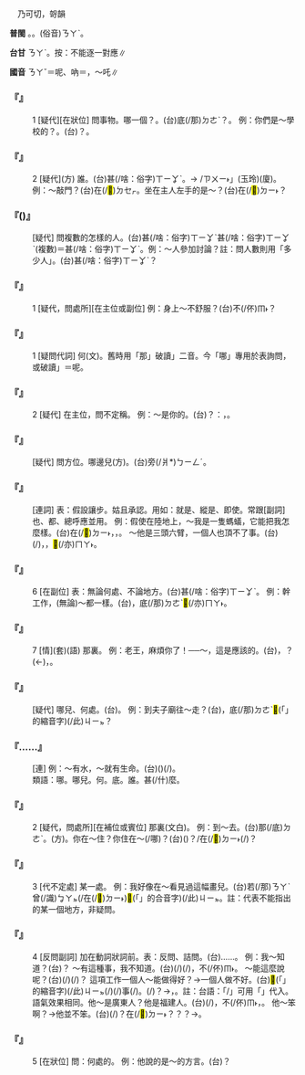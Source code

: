 
=={{ruby|哪|ㄋㄚˇ}}==

　乃可切，哿韻

'''普閩''' {{ruby|(白)|ㄉㄜˋ}}。{{ruby|(文)|ㄌㄜˋ}}{{ruby|、|ㄋㄜˋ}}。(俗音)<rt>ㄋㄚˋ</rt>{{ruby|/|ㄌㄚˋ}}。

'''台甘''' <rt>ㄋㄚˋ</rt>{{ruby|。|ㄌㄜˊ}}。按：不能逐一對應∥

'''國音''' <rt>ㄋㄚˇ</rt>{{ruby|。|ㄋㄚ}}{{ruby|/|ㄋㄜ}}＝呢、吶{{ruby|。|ㄋㄟˇ}}＝{{ruby|哪|ㄋㄚˇ}}{{ruby|一|ㄧ}}{{ruby|。|ㄋㄜˊ}}，～吒∥

    

==='''『{{ruby|哪|ㄋㄚˇ}}{{ruby|個|·ㄍㄜˋ}}』'''===
:1  [疑代][在狀位] 問事物。哪一個？。(台)底(/那)<rt>ㄉㄜˋ</rt>{{ruby|一|ㄐㄧㆵ ͘}}{{ruby|個|ㆤˊ}}？。 例：你們是～學校的？。(台){{ruby|您|ㄌㄧㄣˋ}}{{ruby|是|ㄒㄧ˫}}{{ruby|底|ㄉㄜˋ}}{{ruby|位|ㄨㄧ˫}}{{ruby|一|ㄐㄧㆵ ͘}}{{ruby|個|ㆤˊ}}{{ruby|學|ㄏㄚㆶ ͘}}{{ruby|校|ㄏㄠ˫}}{{ruby|丌|ㆤ}}{{ruby|學|ㄏㄚㆶ ͘}}{{ruby|生|ㄒㄧㄥ}}？。
    

==='''『{{ruby|哪|ㄋㄚˇ}}{{ruby|個|·ㄍㄜˋ}}』'''===
:2  [疑代](方) 誰。(台)甚(/啥：俗字)<rt>ㄒㄧㆩˋ</rt>{{ruby|人|ㄌㄤˊ}}。{{ruby|誰|ㄐㄧㄚˊ}}{{ruby|是|ㄒㄧ˫}}→{{ruby|誰|ㄗㄨㄧ˫}} /{{ruby|「|ㄗㄨㄧ˫}}<rt>ㄗㄨㄧ˫</rt>」(玉玲)(廈)。 例：～敲門？(台){{ruby|誰|ㄒㄧㄤˊ}}{{ruby|/|ㄐㄧㄚˊ}}在(/<mark>&#xf9549;</mark>)<rt>ㄉㆤㆷ</rt>{{ruby|扑|ㄆㄚㆷ}}{{ruby|門|ㄇㆭˊ}}。坐在主人左手的是～？(台){{ruby|坐|ㄗㄜ˫}}{{ruby|/|ㄗㆤ˫}}在(/<mark>&#xf9853;</mark>)<rt>ㄉㄧ˫</rt>{{ruby|主|ㄗㄨˋ}}{{ruby|人|ㄌㄤˊ}}{{ruby|倒|ㄉㄜ˪}}{{ruby|手|ㄑㄧㄨˋ}}{{ruby|爿|ㄅㄧㄥˊ}}{{ruby|丌|ㆤ}}{{ruby|是|ㄒㄧ˫}}{{ruby|誰|ㄒㄧㄤˊ}}{{ruby|/|ㄙㄨㄧˊ}}{{ruby|/|ㄐㄧㄚˊ}}？
    

==='''『{{ruby|哪|ㄋㄚˇ}}({{ruby|一|ㄧˋ}}){{ruby|些|ㄒㄧㄝ}}』'''===
: [疑代] 問複數的怎樣的人。(台)甚(/啥：俗字)<rt>ㄒㄧㆩˋ</rt>{{ruby|物|ㄇㄧㆷ ͘}}{{ruby|/|ㄇㆭㆷ ͘}}{{ruby|人|ㄌㄤˊ}}{{ruby|及|ㄍㄚㆴ}}甚(/啥：俗字)<rt>ㄒㄧㆩˋ</rt>{{ruby|物|ㄇㄧㆷ ͘}}{{ruby|/|ㄇㆭㆷ ͘}}{{ruby|人|ㄌㄤˊ}}(複數)＝{{ruby|有|ㄨ˫}}甚(/啥：俗字)<rt>ㄒㄧㆩˋ</rt>{{ruby|物|ㄇㆭㆷ ͘}}{{ruby|/|ㄇㄧㆷ ͘}}{{ruby|款|ㄎㄨㄢˋ}}{{ruby|丌|ㆤ}}{{ruby|人|ㄌㄤˊ}}。例：～人參加討論？註：問人數則用「多少人」。(台)甚(/啥：俗字)<rt>ㄒㄧㆩˋ</rt>{{ruby|物|ㄇㄧㆷ ͘}}{{ruby|/|ㄇㆭㆷ ͘}}{{ruby|人|ㄌㄤˊ}}{{ruby|參|ㄘㆰ}}{{ruby|加|ㄍㄚ}}{{ruby|討|ㄊㄜˋ}}{{ruby|論|ㄌㄨㄣ˫}}？
    

==='''『{{ruby|哪|ㄋㄚˇ}}{{ruby|兒|ㄦ}}』'''===
:1  [疑代，問處所][在主位或副位] 例：身上～不舒服？(台){{ruby|身|ㄒㄧㄥ}}{{ruby|軀|ㄎㄨ}}{{ruby|那|ㄉㄜˋ}}{{ruby|位|ㄨㄧ˫}}{{ruby|仔|ㄚ}}不(/伓)<rt>ㆬ˫</rt>{{ruby|適|ㄉㄨˋ}}{{ruby|好|ㄏㄜˋ}}？
    

==='''『{{ruby|哪|ㄋㄚˇ}}』'''===
:1  [疑問代詞] 何(文)。舊時用「那」破讀{{ruby|「|ㄋㄚˇ}}{{ruby|、|ㄋㄚˋ}}」二音。今「哪」專用於表詢問，或破讀{{ruby|「|ㄋㄜ}}」＝呢。
    

==='''『{{ruby|哪|ㄋㄚˇ}}』'''===
:2  [疑代] 在主位，問不定稱。 例：～是你的。(台){{ruby|那|ㄉㄜˋ}}{{ruby|位|ㄨㄧ˫}}{{ruby|一|ㄐㄧㆵ ͘}}{{ruby|個|ㆤˊ}}{{ruby|是|ㄒㄧ˫}}{{ruby|汝|ㄌㄧˋ}}{{ruby|丌|ㆤ}}？{{ruby|或|ㄧㄚㆷ ͘}}{{ruby|講|ㄍㆲˋ}}：{{ruby|那|ㄉㄜˋ}}{{ruby|一|ㄐㄧㆵ ͘}}{{ruby|個|ㆤˊ}}，{{ruby|那|ㄉㄜˋ}}{{ruby|落|ㄌㄜㆷ ͘}}{{ruby|→|ㄌㄜˋ}}{{ruby|一|ㄐㄧㆵ ͘}}{{ruby|個|ㆤˊ}}。
    

==='''『{{ruby|哪|ㄋㄚˇ}}{{ruby|邊|ㄅㄧㄢ}}』'''===
: [疑代] 問方位。哪邊兒(方)。(台){{ruby|哪|ㄉㄜˋ}}{{ruby|一|ㄐㄧㆵ ͘}}旁(/爿*)<rt>ㄅㄧㄥˊ</rt>。
    

==='''『{{ruby|哪|ㄋㄚˇ}}{{ruby|怕|ㄆㄚˋ}}』'''===
: [連詞] 表：假設讓步。姑且承認。用如：就是、縱是、即使。常跟[副詞]也、都、總呼應並用。 例：假使在陸地上，～我是一隻螞蟻，它能把我怎麼樣。(台){{ruby|若|ㄋㄚ˫}}在(/<mark>&#xf9853;</mark>)<rt>ㄉㄧ˫</rt>{{ruby|塗|ㄊㆦˊ}}{{ruby|頂|ㄉㄧㄥˋ}}，{{ruby|即|ㄐㄧㆤㆶ}}{{ruby|使|ㄙㄨˋ}}{{ruby|我|ㆣㄨㄚˋ}}{{ruby|是|ㄒㄧ˫}}{{ruby|一|ㄐㄧㆵ ͘}}{{ruby|隻|ㄐㄧㄚㆷ}}{{ruby|蚼|ㄍㄠˋ}}{{ruby|蟻|ㄏㄧㄚ˫}}，{{ruby|看|ㄎㄨㆩ˪}}{{ruby|伊|ㄧ}}{{ruby|有|ㄨ˫}}{{ruby|法|ㄏㄨㄚㆵ}}{{ruby|度|ㄉㆦ˫}}{{ruby|我|·ㆣㄨㄚˋ}}。 ～他是三頭六臂，一個人也頂不了事。(台){{ruby|汝|ㄌㄧˋ}}{{ruby|著|ㄉㄧㄜㆷ}}(/{{ruby|都|ㄉㄜ˫}}){{ruby|是|ㄒㄧ˫}}，{{ruby|假|ㄍㄚˋ}}{{ruby|使|ㄙㄨˋ}}{{ruby|伊|ㄧ}}{{ruby|有|ㄨ˫}}{{ruby|三|ㄙㆩ}}{{ruby|十|ㄗㄚㆴ ͘}}{{ruby|六|ㄌㄚㆶ ͘}}{{ruby|枝|ㄍㄧ}}{{ruby|手|ㄑㄧㄨˋ}}，{{ruby|孤|ㄍㆦ}}{{ruby|單|ㄉㄨㆩ}}{{ruby|一|ㄐㄧㆵ ͘}}{{ruby|個|ㆤˊ}}{{ruby|人|ㄌㄤˊ}}<mark>&#xffaca;</mark>(/亦)<rt>ㄇㄚ˫</rt>{{ruby|無|ㆠㄜˊ}}{{ruby|法|ㄏㄨㄚㆵ}}{{ruby|度|ㄉㆦ˫}}。
    

==='''『{{ruby|哪|ㄋㄚˇ}}{{ruby|兒|ㄦ}}』'''===
:6  [在副位] 表：無論何處、不論地方。(台){{ruby|無|ㆠㄜˊ}}{{ruby|論|ㄌㄨㄣ˫}}甚(/啥：俗字)<rt>ㄒㄧㆩˋ</rt>{{ruby|/|ㄙㆩˋ}}{{ruby|物|ㄇㆭㆷ ͘}}{{ruby|/|ㄇㄧㆷ ͘}}{{ruby|所|ㄙㆦˋ}}{{ruby|在|ㄗㄞ˫}}。 例：幹工作，(無論)～都一樣。(台){{ruby|作|ㄗㄜ˪}}{{ruby|工|ㄎㄤ}}{{ruby|課|ㄎㄨㆤ˪}}{{ruby|/|ㄎㆤ˪}}，底(/那)<rt>ㄉㄜˋ</rt>{{ruby|位|ㄨㄧ˫}}<mark>&#xffaca;</mark>(/亦)<rt>ㄇㄚ˫</rt>{{ruby|攏|ㄌㆲˋ}}{{ruby|共|ㄍㄤ˫}}{{ruby|款|ㄎㄨㄢˋ}}。
    

==='''『{{ruby|哪|ㄋㄚˇ}}{{ruby|兒|ㄦ}}』'''===
:7  [情](套)(語) 那裏。 例：老王，麻煩你了！──～，這是應該的。(台){{ruby|王|ㆲˊ}}{{ruby|丌|ㆤ}}，{{ruby|費|ㄏㄨㄧ˪}}{{ruby|神|ㄒㄧㄣˊ}}{{ruby|汝|ㄌㄧˋ}}{{ruby|<mark>&#xffbfd;</mark>|ㄏㆧㆷ}}{{ruby|喔|·ㆦ}}？{{ruby|那|ㄋㄚˋ}}{{ruby|/|ㄊㄚㆷ}}(←{{ruby|豈|ㄎㄧˋ}}{{ruby|可|ㄎㄜˋ}}){{ruby|按|ㄢ˪}}{{ruby|爾|ㄋㄧ}}{{ruby|/|ㄋㆤ}}{{ruby|講|ㄍㆲˋ}}{{ruby|→|ㄍㆲ}}，{{ruby|我|ㆣㄨㄚˋ}}{{ruby|應|ㄧㄥ}}{{ruby|該|ㄍㄞ}}{{ruby|著|ㄉㄧㄜㆷ ͘}}{{ruby|做|ㄗㄨㆤ˪}}{{ruby|/|ㄗㄜ˪}}{{ruby|丌|ㆤ}}。
    

==='''『{{ruby|哪|ㄋㄚˇ}}{{ruby|搭|ㄉㄚ}}{{ruby|兒|ㄦ}}』'''===
: [疑代] 哪兒、何處。(台){{ruby|那|ㄉㄜˋ}}{{ruby|一|ㄐㄧㆵ ͘}}{{ruby|搭|ㄉㄚㆷ}}。 例：到夫子廟往～走？(台){{ruby|<mark>&#xffa49;</mark>|ㆠㆤㆷ}}{{ruby|/|ㆠㄨㆤㆷ}}{{ruby|去|ㄎㄧ˪}}{{ruby|孔|ㄎㆲˋ}}{{ruby|子|ㄗㄨˋ}}{{ruby|廟|ㆠㄧㄜ˫}}，{{ruby|行|ㄍㄧㆩˊ}}{{ruby|對|ㄉㄨㄧ˪}}底(/那)<rt>ㄉㄜˋ</rt><mark>&#xffb50;</mark>(「{{ruby|此|ㄐㄧˋ}}{{ruby|一|ㄐㄧㆵ ͘}}」的縮音字)(/此)<rt>ㄐㄧㆵ</rt>{{ruby|搭|ㄉㄚㆷ}}{{ruby|去|ㄎㄧ˪}}？
    

==='''『{{ruby|哪|ㄋㄚˇ}}{{ruby|兒|ㄦ}}…{{ruby|哪|ㄋㄚˇ}}{{ruby|兒|ㄦ}}…』'''===
: [連] 例：～有水，～就有生命。(台){{ruby|凡|ㄏㄨㄢ˫}}({{ruby|若|ㄋㄚ˫}}){{ruby|是|ㄒㄧ˫}}{{ruby|有|ㄨ˫}}{{ruby|水|ㄗㄨㄧˋ}}{{ruby|丌|ㆤ}}{{ruby|所|ㄙㆦˋ}}{{ruby|在|ㄗㄞ˫}}{{ruby|著|ㄉㄧㄜㆷ}}(/{{ruby|都|ㄉㄜ˫}}){{ruby|有|ㄨ˫}}{{ruby|活|ㄨㄚㆷ ͘}}{{ruby|物|ㆠㄨㆵ ͘}}。
:類語：哪。哪兒。何。底。誰。甚(/什)麼。
:
    

==='''『{{ruby|哪|ㄋㄚˇ}}{{ruby|兒|ㄦ}}』'''===
:2  [疑代，問處所][在補位或賓位] 那裏(文白)。 例：到～去。(台){{ruby|<mark>&#xffa49;</mark>|ㆠㆤㆷ}}{{ruby|/|ㆠㄨㆤㆷ}}{{ruby|去|ㄎㄧ˪}}那(/底)<rt>ㄉㄜˋ</rt>{{ruby|位|ㄨㄧ˫}}。{{ruby|→|ㄉㄚ˪}}(方)。你在～住？你住在～(/哪{{ruby|裏|ㄌㄧˇ}})？(台){{ruby|您|ㄌㄧㄣˋ}}{{ruby|厝|ㄘㄨ˪}}({{ruby|企|ㄎㄧㄚ˫}}){{ruby|底|ㄉㆤˋ}}{{ruby|/|ㄉㄜˋ}}{{ruby|位|ㄨㄧ˫}}？/{{ruby|遰|ㄉㄨㄚ˪}}在(/<mark>&#xf9853;</mark>)<rt>ㄉㄧ˫</rt>{{ruby|底|ㄉㄨㆤˋ}}{{ruby|/|ㄉㄜˋ}}(/{{ruby|那|ㄉㄜˋ}}){{ruby|位|ㄨㄧ˫}}？
    

==='''『{{ruby|哪|ㄋㄚˇ}}{{ruby|兒|ㄦ}}』'''===
:3  [代不定處] 某一處。 例：我好像在～看見過這幅畫兒。(台){{ruby|我|ㆣㄨㄚˋ}}若(/那)<rt>ㄋㄚˋ</rt>{{ruby|親|ㄑㄧㄣ}}{{ruby|像|ㄑㄧㆫ˫}}{{ruby|/|ㄑㄧㆧ˫}}曾(/識)<rt>ㆠㄚㆵ</rt>(/{{ruby|有|ㄨ˫}}在(/<mark>&#xf9853;</mark>)<rt>ㄉㄧ˫</rt>{{ruby|底|ㄉㄜˋ}}{{ruby|位|ㄨㄧ˫}}{{ruby|仔|ㄚ}}){{ruby|看|ㄎㄨㆩ˪}}{{ruby|見|ㄍㆪ˪}}<mark>&#xffb50;</mark>(「{{ruby|此|ㄐㄧˋ}}{{ruby|一|ㄐㄧㆵ ͘}}」的合音字)(/此)<rt>ㄐㄧㆵ</rt>{{ruby|幅|ㄅㄚㆶ}}{{ruby|圖|ㄉㆦˊ}}。註：代表不能指出的某一個地方，非疑問。
    

==='''『{{ruby|哪|ㄋㄚˇ}}{{ruby|兒|ㄦ}}』'''===
:4  [反問副詞] 加在動詞狀詞前。表：反問、詰問。(台){{ruby|哪|ㄋㄚˋ}}……。 例：我～知道？(台){{ruby|我|ㆣㄨㄚˋ}}{{ruby|那|ㄋㄚˋ}}{{ruby|/|ㄊㄚㆷ}}{{ruby|會|ㄨㆤ˫}}{{ruby|/|ㆤ˫}}{{ruby|知|ㄗㄞ}}{{ruby|影|ㄧㆩˋ}}？ ～有這種事，我不知道。(台){{ruby|<mark>&#xffa49;</mark>|ㆠㆤㆷ}}{{ruby|/|ㆠㄨㆤㆷ}}{{ruby|那|ㄋㄚˋ}}{{ruby|/|ㄊㄚㆷ}}{{ruby|有|ㄨ˫}}{{ruby|<mark>&#xf8fbe;</mark>|ㄏㄧㆵ}}{{ruby|號|ㄏㄜ˫}}{{ruby|載|ㄉㄞ˫}}(/{{ruby|戴|ㄉㄞ˪}}){{ruby|事|ㄐㄧ˪}}(/{{ruby|事|ㄉㄞ˫}}{{ruby|情|ㄐㄧ˪}})，{{ruby|我|ㆣㄨㄚˋ}}不(/伓)<rt>ㆬ˫</rt>{{ruby|相|ㄒㄧㆲ}}{{ruby|信|ㄒㄧㄣ˪}}。 ～能這麼說呢？(台){{ruby|那|ㄋㄚˋ}}{{ruby|/|ㄊㄚㆷ}}{{ruby|會|ㄨㆤ˫}}{{ruby|/|ㆤ˫}}{{ruby|用|ㄧㄥ˫}}{{ruby|/|ㄧㆲ˫}}(/{{ruby|使|ㄙㄞˋ}}){{ruby|得|ㄉㄧㆵ}}{{ruby|按|ㄢ}}{{ruby|呢|ㄋㄧ}}(/{{ruby|爾|ㄋㄧ}}{{ruby|/|ㄋㆤ}}){{ruby|講|ㄍㆲˋ}}{{ruby|咧|ㄌㆤ˪}}？ 這項工作一個人～能做得好？→一個人做不好。(台)<mark>&#xffb50;</mark>(「{{ruby|此|ㄐㄧˋ}}{{ruby|一|ㄐㄧㆵ ͘}}」的縮音字)(/此)<rt>ㄐㄧㆵ</rt>{{ruby|項|ㄏㄤ˫}}(/{{ruby|個|ㆤˊ}}){{ruby|載|ㄉㄞ˫}}(/{{ruby|戴|ㄉㄞ˪}})事(/{{ruby|事|ㄉㄞ˫}}{{ruby|情|ㄐㄧ˪}})。{{ruby|家|ㄍㄚ}}{{ruby|己|ㄉㄧ˫}}{{ruby|/|ㄍㄧ˫}}{{ruby|一|ㄐㄧㆵ ͘}}{{ruby|個|ㆤˊ}}{{ruby|人|ㄌㄤˊ}}{{ruby|<mark>&#xffa49;</mark>|ㆠㆤㆷ}}{{ruby|/|ㆠㄨㆤㆷ}}{{ruby|那|ㄋㄚˋ}}{{ruby|/|ㄊㄚㆷ}}{{ruby|做|ㄗㄨㆤ˪}}{{ruby|/|ㄗㄜ˪}}{{ruby|會|ㄨㆤ˫}}{{ruby|/|ㆤ˫}}{{ruby|得|ㄉㄧㆵ}}{{ruby|好|ㄏㄜˋ}}(/{{ruby|了|ㄌㄧㄠˋ}})？→{{ruby|<mark>&#xffa45;</mark>|ㆠㆤ˫}}{{ruby|/|ㆠㄨㆤ˫}}，{{ruby|做|ㄗㄨㆤ˪}}{{ruby|/|ㄗㄜ˪}}{{ruby|<mark>&#xffa45;</mark>|ㆠㆤ˫}}{{ruby|/|ㆠㄨㆤ˫}}{{ruby|了|ㄌㄧㄠˋ}}。註：台語：「{{ruby|<mark>&#xffa49;</mark>|ㆠㆤㆷ}}{{ruby|/|ㆠㄨㆤㆷ}}{{ruby|那|ㄊㄚㆷ}}/{{ruby|<mark>&#xffa49;</mark>|ㆠㆤㆷ}}{{ruby|/|ㆠㄨㆤㆷ}}{{ruby|那|ㄋㄚˋ}}」可用「{{ruby|煞|ㄙㄨㄚㆷ}}」代入。 語氣效果相同。他～是廣東人？他是福建人。(台){{ruby|伊|ㄧ}}{{ruby|那|ㄋㄚˋ}}{{ruby|會|ㄨㆤ˫}}{{ruby|/|ㆤ˫}}(/{{ruby|煞|ㄙㄨㄚㆷ}}){{ruby|是|ㄒㄧ˫}}{{ruby|廣|ㄍㆭˋ}}{{ruby|東|ㄉㄤ}}{{ruby|人|ㄌㄤˊ}}，不(/伓)<rt>ㆬ˫</rt>{{ruby|是|ㄒㄧ˫}}，{{ruby|伊|ㄧ}}{{ruby|是|ㄒㄧ˫}}{{ruby|福|ㄏㆦㆶ}}{{ruby|建|ㄍㄧㄢ˪}}{{ruby|人|ㄌㄤˊ}}。 他～笨啊？→他並不笨。(台){{ruby|伊|ㄧ}}{{ruby|底|ㄉㆤˋ}}(/{{ruby|那|ㄉㄜˋ}}){{ruby|位|ㄨㄧ˫}}{{ruby|戇|ㆣㆲ˫}}？{{ruby|戇|ㄍㆲ˫}}在(/<mark>&#xf9853;</mark>)<rt>ㄉㄧ˫</rt>{{ruby|那|ㄉㄜˋ}}{{ruby|位|ㄨㄧ˫}}？{{ruby|煞|ㄙㄨㄚㆷ}}{{ruby|會|ㄨㆤ˫}}{{ruby|/|ㆤ˫}}{{ruby|戇|ㆣㆲ˫}}？{{ruby|煞|ㄙㄨㄚㆷ}}{{ruby|有|ㄨ˫}}{{ruby|戇|ㆣㆲ˫}}？→{{ruby|伊|ㄧ}}{{ruby|並|ㄅㄧㄥ˫}}{{ruby|無|ㆠㄜˊ}}{{ruby|戇|ㆣㆲ˫}}。
    

==='''『{{ruby|哪|ㄋㄚˇ}}{{ruby|兒|ㄦ}}』'''===
:5  [在狀位] 問：何處的。 例：他說的是～的方言。(台){{ruby|伊|ㄧ}}{{ruby|講|ㄍㆲˋ}}{{ruby|→|ㄍㆲ}}{{ruby|底|ㄉㄜˋ}}{{ruby|位|ㄨㄧ˫}}{{ruby|丌|ㆤ}}{{ruby|方|ㄏㆲ}}{{ruby|言|ㆣㄧㄢˊ}}？
    
